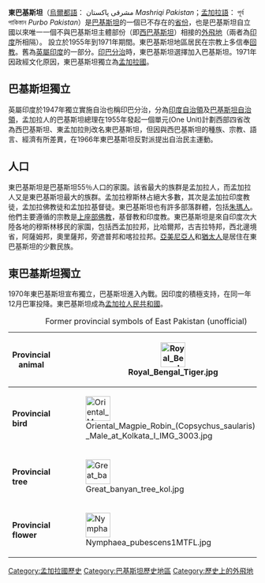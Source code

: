 {{expand|time=2016-05-13T02:53:54+00:00}}
{{unreferenced|time=2011-03-26T08:52:59+00:00}}
{{Infobox Former Country
|native_name  ={{Nastaliq|مشرقی پاکستان}}
|conventional_long_name =東巴基斯坦
|common_name  = 東巴基斯坦
|continent    = 亞洲
|region       = [[印度次大陸|印度次大陸]]
|status       = [[巴基斯坦|巴基斯坦]]的省份
|country      = 巴基斯坦
|era          = 冷戰
|event_start  = [[One_Unit|建立計劃]]
|year_start   = 1955年
|date_start   = 12月14日
|event_end    = 巴軍投降
|year_end     = 1971年
|date_end     = 12月16日
|life_span    = 
|event1       = [[One_Unit|最後協議]]
|date_event1  = 1954年11月22日
|event2       = [[孟加拉國解放戰爭|宣布獨立]]
|date_event2  = 1971年3月26日
|event3       = [[1971年印巴戰爭|印巴戰爭]]
|date_event3  = 1971年12月3日
|p1           =巴基斯坦自治領
|flag_p1      = Flag of Pakistan.svg   
|s1           =孟加拉人民共和國臨時政府
|flag_s1      =Flag of Bangladesh (1971).svg     
|
|image_flag   = Flag of Pakistan.svg
|image_coat   = Emblem of East Pakistan (1955-1971).svg
| symbol_type     = 省徽
|image_map    = Pakistan Ost- und West 1971.svg
|image_map_caption    = 東巴基斯坦的位置
|image_map2    = Dominion of Pakistan & Indian Controlled Kashmir (orthographic projection).svg
|image_map_caption2    = 東巴基斯坦的位置
|image_map3    = Bangladesh (orthographic projection).svg
|image_map_caption3   = 東巴基斯坦的位置
|
|national_anthem  = "[[保佑神圣的土地|保佑神圣的土地]]"<br />（国歌）<br>
[[巴基斯坦万岁（歌曲）|巴基斯坦万岁]]<br>（第二国歌）
|national_motto   = 團結、信念、紀律<br>Unity, Faith, Discipline 
|capital          = [[達卡|達卡]]
|capital_type       =首府
|common_languages = [[孟加拉語|孟加拉語]] (官方語言)<br />[[比哈里語|比哈里語]]、[[烏爾都語|烏爾都語]]及[[英語|英語]]
|religion         = [[伊斯蘭教|伊斯蘭教]] (主要)<br />[[印度教|印度教]]
| latd= 23 |latm=42 |latNS=N |longd=90 |longm=21 |longEW=E
|
|government_type  = [[軍政府|軍政府]]<br/>[[專政|專政]]
|legislature  =[[孟加拉國國民議會|東巴基斯坦省立法議會]]
|title_leader =[[戒嚴|戒嚴時期統治者]]
|leader1      = [[阿扎姆汗|阿赞汗]] 
|year_leader1 = 1960-62
|leader2      = [[阿卜杜勒·莫内姆·坎|阿卜杜勒·莫奈汗]]
|year_leader2 = 1962-69
|leader3      =[[赛义德·穆罕默德·阿赫桑|赛义德·穆罕默德·阿赫桑]]
|year_leader3 = 1969-71
|leader4      =[[阿米尔·阿卜杜拉汗·尼亚齐|阿米尔·阿卜杜拉汗·尼亚齐]] 
|year_leader4 =1971 
|leader5      = 
|year_leader5 = 
|leader6      = 
|year_leader6 = 
|leader7      =
|year_leader7 = 
|
|title_deputy =總督
|deputy1      =阿米鲁丁·艾哈迈德（Amiruddin ahmad）
|year_deputy1 = 1955-56
|deputy2      =[[A.K.法兹鲁尔·胡克|A.K.法兹鲁尔·胡克]]
|year_deputy2 = 1956-58
|deputy3      =[[扎基尔·侯赛因（总督）|扎基尔·侯赛因]]
|year_deputy3 = 1958-60
|deputy4      =
|year_deputy4 = 
|deputy5      = 
|year_deputy5 = 
|deputy6      = 
|year_deputy6 =
|stat_area1   = 
|stat_pop1    = 
|stat_year1   = 
|
|currency     = [[巴基斯坦盧比|巴基斯坦盧比]]
|today        = {{flag|Bangladesh}}
|footnotes    = 
|footnotes2   = 
}}
'''東巴基斯坦'''（[[烏爾都語|烏爾都語]]： مشرقی پاکستان ''Mashriqi Pakistan''；[[孟加拉語|孟加拉語]]： পূর্ব পাকিস্তান ''Purbo Pakistan''）是[[巴基斯坦|巴基斯坦]]的一個已不存在的[[巴基斯坦行政区划|省份]]，也是巴基斯坦自立國以來唯一一個不與巴基斯坦主體部份（即[[西巴基斯坦|西巴基斯坦]]）相接的[[外飛地|外飛地]]（兩者為[[印度|印度]]所相隔）。
設立於1955年到1971年期間。東巴基斯坦地區居民在宗教上多信奉[[回教|回教]]。舊為[[英屬印度|英屬印度]]的一部分。[[印巴分治|印巴分治]]時，東巴基斯坦選擇加入巴基斯坦。1971年因政經文化原因，東巴基斯坦獨立為[[孟加拉國|孟加拉國]]。

==巴基斯坦獨立==
英屬印度於1947年獨立實施自治也稱印巴分治，分為[[印度自治領|印度自治領]]及[[巴基斯坦自治領|巴基斯坦自治領]]，孟加拉人的巴基斯坦總理在1955年發起一個單元(One Unit)計劃西部四省改為西巴基斯坦、東孟加拉則改名東巴基斯坦，但因與西巴基斯坦的種族、宗教、語言、經濟有所差異，在1966年東巴基斯坦反對派提出自治民主運動。

==人口==
東巴基斯坦是巴基斯坦55％人口的家園。該省最大的族群是孟加拉人，而孟加拉人又是東巴基斯坦最大的族群。孟加拉穆斯林占絕大多數，其次是孟加拉印度教徒，孟加拉佛教徒和孟加拉基督徒。東巴基斯坦也有許多部落群體，包括[[朱瑪人|朱瑪人]]。他們主要遵循的宗教是[[上座部佛教|上座部佛教]]，基督教和印度教。東巴基斯坦是來自印度次大陸各地的穆斯林移民的家園，包括西孟加拉邦，比哈爾邦，古吉拉特邦，西北邊境省，阿薩姆邦，奧里薩邦，旁遮普邦和喀拉拉邦。[[亞美尼亞人|亞美尼亞人]]和[[猶太人|猶太人]]是居住在東巴基斯坦的少數民族。

==東巴基斯坦獨立==
1970年東巴基斯坦宣布獨立，巴基斯坦進入內戰。因印度的積極支持，在同一年12月巴軍投降。東巴基斯坦成為[[孟加拉人民共和國|孟加拉人民共和國]]。


{| class="infobox borderless"
|+ Former provincial symbols of East Pakistan (unofficial)
|-
! '''Provincial animal'''
| 
| [[Image:Royal_Bengal_Tiger.jpg|50px]]
|-
! '''Provincial bird'''
| 
| [[Image:Oriental_Magpie_Robin_(Copsychus_saularis)-_Male_at_Kolkata_I_IMG_3003.jpg|50px]]
|-
! '''Provincial tree'''
| 
| [[Image:Great_banyan_tree_kol.jpg|50px]]
|-
! '''Provincial flower'''
| 
| [[Image:Nymphaea_pubescens1MTFL.jpg|50px]]
|}

{{孟加拉國主題}}
[[Category:孟加拉國歷史|Category:孟加拉國歷史]]
[[Category:巴基斯坦歷史地區|Category:巴基斯坦歷史地區]]
[[Category:歷史上的外飛地|Category:歷史上的外飛地]]